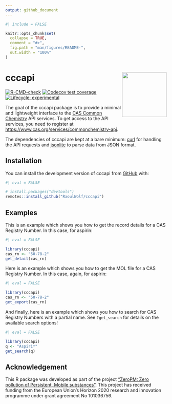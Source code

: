 ```yaml
---
output: github_document
---
```


<!-- README.md is generated from README.Rmd. Please edit that file -->

```r
#| include = FALSE

knitr::opts_chunk$set(
  collapse = TRUE,
  comment = "#>",
  fig.path = "man/figures/README-",
  out.width = "100%"
)
```

# cccapi <img src="man/figures/logo.svg" align="right" height="139" />

<!-- badges: start -->
[![R-CMD-check](https://github.com/RaoulWolf/cccapi/workflows/R-CMD-check/badge.svg)](https://github.com/RaoulWolf/cccapi/actions)
[![Codecov test coverage](https://codecov.io/gh/RaoulWolf/cccapi/branch/master/graph/badge.svg)](https://app.codecov.io/gh/RaoulWolf/cccapi?branch=master)
[![Lifecycle: experimental](https://img.shields.io/badge/lifecycle-experimental-orange.svg)](https://lifecycle.r-lib.org/articles/stages.html#experimental)
<!-- badges: end -->

The goal of the cccapi package is to provide a minimal and lightweight 
interface to the [CAS Common Chemistry](https://commonchemistry.cas.org/) API 
services. To get access to the API services, you need to register at
[https://www.cas.org/services/commonchemistry-api](https://www.cas.org/services/commonchemistry-api). 

The dependencies of cccapi are kept at a bare minimum: 
[curl](https://cran.r-project.org/web/packages/curl/index.html) for handling 
the API requests and 
[jsonlite](https://cran.r-project.org/web/packages/jsonlite/index.html) to 
parse data from JSON format.

## Installation

You can install the development version of cccapi from 
[GitHub](https://github.com/) with:

```r
#| eval = FALSE

# install.packages("devtools")
remotes::install_github("RaoulWolf/cccapi")
```

## Examples

This is an example which shows you how to get the record details for a CAS 
Registry Number. In this case, for aspirin:

```r
#| eval = FALSE

library(cccapi)
cas_rn <- "50-78-2"
get_detail(cas_rn)
```

Here is an example which shows you how to get the MOL file for a CAS Registry 
Number. In this case, again, for aspirin:

```r
#| eval = FALSE

library(cccapi)
cas_rn <- "50-78-2"
get_export(cas_rn)
```

And finally, here is an example which shows you how to search for CAS Registry 
Numbers with a partial name. See `?get_search` for details on the available 
search options! 

```r
#| eval = FALSE

library(cccapi)
q <- "Aspiri*"
get_search(q)
```

## Acknowledgement

This R package was developed as part of the project ["ZeroPM: Zero pollution of 
Persistent, Mobile substances"](https://zeropm.eu/). This project has received funding from the 
European Union's Horizon 2020 research and innovation programme under grant 
agreement No 101036756.
